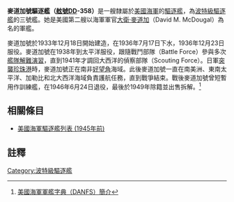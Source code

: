 {{主條目消歧義|注意：'''麥道加號驅逐艦'''也可指一艘'''[[麥道加號驅逐艦_(DD-54)|奧拜恩級同名艦 (DD-54)]]'''。}}
{{noteTA
|G1=Military
|G2=Shipname
|G3=Aero
|G4=地名
}}
{{軍艦模板
|名稱= 麥道加號 [[File:Flag_of_the_United_States.svg|30px]]<br />USS McDougal DD-358
|圖片= [[File:USS_McDougal_(DD-358)_on_3_March_1937_(19-N-16366).jpg|280px]]
|照片說明=麥道加號，攝於1938年。
|艦種= [[驅逐艦|驅逐艦]]
|艦級= [[波特級驅逐艦|波特級]]
|製造= [[紐約造船廠|紐約造船廠]]
|動工= 1933年12月18日
|下水= 1936年7月17日
|服役= 1936年12月23日
|退役= 1946年6月24日
|結局= 1949年8月2日出售拆解
|除籍= 1949年8月15日
|標準= 設計：1,805噸
|長度= 整體：115.98公尺
|闊度= 水線：11.02公尺 
|吃水= 3.12公尺
|極速= 37節
|鍋爐= 4座
|出力= 設計：50,000軸馬力
|續航= 6,380海哩/12節
|乘員= 13名軍官<br />193名水兵
|裝甲= 無
|裝備= 主炮：4門雙聯裝5吋/38炮<br />2門4聯裝[[28mm防空機關砲|28mm防空機關砲]]<br />2挺[[白朗寧M2重機槍|白朗寧M2重機槍]]<br/>2座深水炸彈發射器<br />2座四聯裝魚雷發射管
|其它=}}

'''麥道加號驅逐艦（[[美國海軍艦體編號|舷號]]DD-358）'''是一艘隸屬於[[美國海軍|美國海軍]]的[[驅逐艦|驅逐艦]]，為[[波特級驅逐艦|波特級驅逐艦]]的三號艦。她是美國第二艘以海軍軍官[[大衛·麥道加|大衛·麥道加]]（David M. McDougal）為名的軍艦。

麥道加號於1933年12月18日開始建造，在1936年7月17日下水，1936年12月23日服役。麥道加號在1938年到太平洋服役，跟隨戰鬥部隊（Battle Force）參與多次[[艦隊解難演習|艦隊解難演習]]，直到1941年才調回大西洋的偵察部隊（Scouting Force）。日軍[[突襲珍珠港|突襲珍珠港]]時，麥道加號正在南非[[好望角|好望角]]海域。此後麥道加號一直在南美洲、東南太平洋、加勒比和北大西洋海域負責護航任務，直到戰爭結束。戰後麥道加號曾短暫用作訓練艦，在1946年6月24日退役，最後於1949年除籍並出售拆解。<ref>[http://www.hazegray.org/danfs/destroy/dd358txt.htm 美國海軍軍艦字典（DANFS）簡介]</ref>

== 相關條目 ==
* [[美國海軍驅逐艦列表_(1945年前)|美國海軍驅逐艦列表 (1945年前)]]

== 註釋 ==
{{reflist}}

{{Commonscat|USS McDougal (DD-358)}}
{{海军主题}}

{{DEFAULTSORT:McDougal}}
{{波特級驅逐艦}}
[[Category:波特級驅逐艦|Category:波特級驅逐艦]]